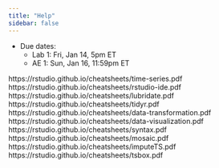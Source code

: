 ```yaml
---
title: "Help"
sidebar: false
---
```


::: callout-important
-   Due dates:
    -   Lab 1: Fri, Jan 14, 5pm ET
    -   AE 1: Sun, Jan 16, 11:59pm ET
:::

https://rstudio.github.io/cheatsheets/time-series.pdf https://rstudio.github.io/cheatsheets/rstudio-ide.pdf https://rstudio.github.io/cheatsheets/lubridate.pdf https://rstudio.github.io/cheatsheets/tidyr.pdf https://rstudio.github.io/cheatsheets/data-transformation.pdf https://rstudio.github.io/cheatsheets/data-visualization.pdf https://rstudio.github.io/cheatsheets/syntax.pdf https://rstudio.github.io/cheatsheets/mosaic.pdf https://rstudio.github.io/cheatsheets/imputeTS.pdf https://rstudio.github.io/cheatsheets/tsbox.pdf
